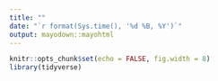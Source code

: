 ```yaml
---
title: ""
date: "`r format(Sys.time(), '%d %B, %Y')`"
output: mayodown::mayohtml
---
```


```r
knitr::opts_chunk$set(echo = FALSE, fig.width = 8)
library(tidyverse)
```
